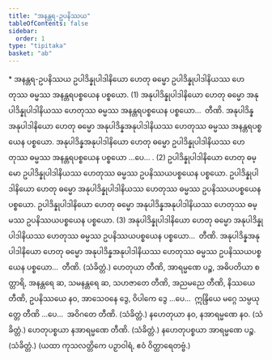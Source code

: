 ```yaml
---
title: "အနန္တရ-ဥပနိဿယ"
tableOfContents: false
sidebar:
  order: 1
type: "tipitaka"
basket: "ab"
---
```



<DynamicBreadcrumb />

<Paragraph type="center">
* အနန္တရ-ဥပနိဿယ
</Paragraph>

<Division number="56">

<Paragraph number="181">
ဥပါဒိန္နုပါဒါနိယော ဟေတု ဓမ္မော ဥပါဒိန္နုပါဒါနိယဿ ဟေတုဿ ဓမ္မဿ အနန္တရပစ္စယေန ပစ္စယော. (1)
</Paragraph>

<Paragraph number="182">
အနုပါဒိန္နုပါဒါနိယော ဟေတု ဓမ္မော အနုပါဒိန္နုပါဒါနိယဿ ဟေတုဿ ဓမ္မဿ အနန္တရပစ္စယေန ပစ္စယော…  တီဏိ.
</Paragraph>

<Paragraph number="183">
အနုပါဒိန္နအနုပါဒါနိယော ဟေတု ဓမ္မော အနုပါဒိန္နအနုပါဒါနိယဿ ဟေတုဿ ဓမ္မဿ အနန္တရပစ္စယေန ပစ္စယော. အနုပါဒိန္နအနုပါဒါနိယော ဟေတု ဓမ္မော ဥပါဒိန္နုပါဒါနိယဿ ဟေတုဿ ဓမ္မဿ အနန္တရပစ္စယေန ပစ္စယော …ပေ… . (2)
</Paragraph>

</Division>
<Division number="57">

<Paragraph number="184">
ဥပါဒိန္နုပါဒါနိယော ဟေတု ဓမ္မော ဥပါဒိန္နုပါဒါနိယဿ ဟေတုဿ ဓမ္မဿ ဥပနိဿယပစ္စယေန ပစ္စယော. ဥပါဒိန္နုပါဒါနိယော ဟေတု ဓမ္မော အနုပါဒိန္နုပါဒါနိယဿ ဟေတုဿ ဓမ္မဿ ဥပနိဿယပစ္စယေန ပစ္စယော. ဥပါဒိန္နုပါဒါနိယော ဟေတု ဓမ္မော အနုပါဒိန္နအနုပါဒါနိယဿ ဟေတုဿ ဓမ္မဿ ဥပနိဿယပစ္စယေန ပစ္စယော. (3)
</Paragraph>

<Paragraph number="185">
အနုပါဒိန္နုပါဒါနိယော ဟေတု ဓမ္မော အနုပါဒိန္နုပါဒါနိယဿ ဟေတုဿ ဓမ္မဿ ဥပနိဿယပစ္စယေန ပစ္စယော…  တီဏိ.
</Paragraph>

<Paragraph number="186">
အနုပါဒိန္နအနုပါဒါနိယော ဟေတု ဓမ္မော အနုပါဒိန္နအနုပါဒါနိယဿ ဟေတုဿ ဓမ္မဿ ဥပနိဿယပစ္စယေန ပစ္စယော…  တီဏိ. (သံခိတ္တံ.)
</Paragraph>

</Division>
<Division number="58">

<Paragraph number="187">
ဟေတုယာ တီဏိ, အာရမ္မဏေ ပဉ္စ, အဓိပတိယာ စတ္တာရိ, အနန္တရေ ဆ, သမနန္တရေ ဆ, သဟဇာတေ တီဏိ, အညမညေ တီဏိ, နိဿယေ တီဏိ, ဥပနိဿယေ နဝ, အာသေဝနေ ဒွေ, ဝိပါကေ ဒွေ …ပေ…  ဣန္ဒြိယေ မဂ္ဂေ သမ္ပယုတ္တေ တီဏိ …ပေ…  အဝိဂတေ တီဏိ. (သံခိတ္တံ.)
</Paragraph>

<Paragraph number="188">
နဟေတုယာ နဝ, နအာရမ္မဏေ နဝ. (သံခိတ္တံ.)
</Paragraph>

<Paragraph number="189">
ဟေတုပစ္စယာ နအာရမ္မဏေ တီဏိ. (သံခိတ္တံ.)
</Paragraph>

<Paragraph number="190">
နဟေတုပစ္စယာ အာရမ္မဏေ ပဉ္စ. (သံခိတ္တံ.)
</Paragraph>

<Paragraph number="191">
(ယထာ ကုသလတ္တိကေ ပဉှာဝါရံ, ဧဝံ ဝိတ္ထာရေတဗ္ဗံ.)
</Paragraph>
</Division>
